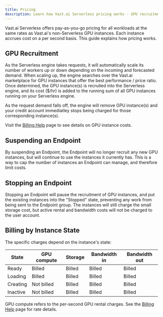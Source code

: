 ```yaml
---
title: Pricing
description: Learn how Vast.ai Serverless pricing works - GPU recruitment, endpoint suspension, and stopping.
---
```


Vast.ai Serverless offers pay-as-you-go pricing for all workloads at the same rates as Vast.ai's non-Serverless GPU instances. Each instance accrues cost on a per second basis.
This guide explains how pricing works.

## GPU Recruitment

As the Serverless engine takes requests, it will automatically scale its number of workers up or down depending on the incoming and forecasted demand. When scaling up, 
the engine searches over the Vast.ai marketplace for GPU instances that offer the best performance / price ratio. Once determined, the GPU instance(s) is recruited into 
the Serverless engine, and its cost ($/hr) is added to the running sum of all GPU instances running on your Serverless engine.&#x20;

As the request demand falls off, the engine will remove GPU instance(s) and your credit account immediatley stops being charged for those corresponding instance(s).

Visit the [Billing Help](https://docs.vast.ai/billing#ugwiY) page to see details on GPU instance costs.

## Suspending an Endpoint

By suspending an Endpoint, the Endpoint will no longer recruit any new GPU instances, but will continue to use the instances it currently has. This is a way to cap the 
number of instances an Endpoint can manage, and therefore limit costs.&#x20;

## Stopping an Endpoint

Stopping an Endpoint will pause the recruitment of GPU instances, and put the existing instances into the "Stopped" state, preventing any work from being sent to 
the Endpoint group. The instances will still charge the small storage cost, but active rental and bandwidth costs will not be charged to the user account.&#x20;

## Billing by Instance State

The specific charges depend on the instance's state:

| State    | GPU compute | Storage | Bandwidth in | Bandwidth out |
|----------|-------------|---------|--------------|---------------|
| Ready    | Billed      | Billed  | Billed       | Billed        |
| Loading  | Billed      | Billed  | Billed       | Billed        |
| Creating | Not billed  | Billed  | Billed       | Billed        |
| Inactive | Not billed  | Billed  | Billed       | Billed        |

GPU compute refers to the per-second GPU rental charges. See the [Billing Help](https://docs.vast.ai/billing#ugwiY) page for rate details.